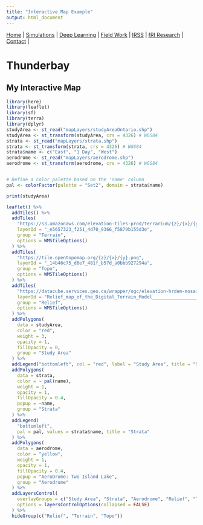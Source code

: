 ```yaml
---
title: "Interactive Map Example"
output: html_document
---
```

| [Home](index.html) | [Simulations](sim.html) | [Deep Learning](dl.html) | [Field Work](fieldwork.html) | [IRSS](https://irsslab.forestry.ubc.ca/) | [fRI Research](https://friresearch.ca/) | [Contact](mailto:137965368+hambrecht@users.noreply.github.com) |
# Thunderbay

## My Interactive Map

```r
library(here)
library(leaflet)
library(sf)
library(terra)
library(dplyr)
studyArea <- st_read("mapLayers/studyAreaOntario.shp")
studyArea <- st_transform(studyArea, crs = 4326) # WGS84
strata <- st_read("mapLayers/strata.shp")
strata <- st_transform(strata, crs = 4326) # WGS84
strata$name <- c("East", "1 Day", "West")
aerodrome <- st_read("mapLayers/aerodrome.shp")
aerodrome <- st_transform(aerodrome, crs = 4326) # WGS84


# Define a color palette based on the 'name' column
pal <- colorFactor(palette = "Set2", domain = strata$name)
```
```r
print(studyArea)
```
```r
leaflet() %>%
  addTiles() %>%
  addTiles(
    "https://s3.amazonaws.com/elevation-tiles-prod/terrarium/{z}/{x}/{y}.png",
    layerId = "_e5657323_f251_4d70_9366_f5879b155d3e",
    group = "Terrain",
    options = WMSTileOptions()
  ) %>%
  addTiles(
    "https://tile.opentopomap.org/{z}/{x}/{y}.png",
    layerId = "_14b46c75_d6e7_481f_b57d_a0bbb927294a",
    group = "Topo",
    options = WMSTileOptions()
  ) %>%
  addTiles(
    "https://datacube.services.geo.ca/wrapper/ogc/elevation-hrdem-mosaic",
    layerId = "Relief_map_of_the_Digital_Terrain_Model____________________Carte_de_relief_du_Mod_le_Num_rique_de_Terrain__139f2d65_7f2c_44b9_834a_01214bd59908",
    group = "Relief",
    options = WMSTileOptions()
  ) %>%
  addPolygons(
    data = studyArea,
    color = "red",
    weight = 3,
    opacity = 1,
    fillOpacity = 0,
    group = "Study Area"
  ) %>%
  addLegend("bottomleft", col = "red", label = "Study Area", title = "Study area") %>%
  addPolygons(
    data = strata,
    color = ~ pal(name),
    weight = 1,
    opacity = 1,
    fillOpacity = 0.4,
    popup = ~name,
    group = "Strata"
  ) %>%
  addLegend(
    "bottomleft",
    pal = pal, values = strata$name, title = "Strata"
  ) %>%
  addPolygons(
    data = aerodrome,
    color = "yellow",
    weight = 1,
    opacity = 1,
    fillOpacity = 0.4,
    popup = "AeroDrome: Two Island Lake",
    group = "Aerodrome"
  ) %>%
  addLayersControl(
    overlayGroups = c("Study Area", "Strata", "Aerodrome", "Relief", "Terrain", "Topo"),
    options = layersControlOptions(collapsed = FALSE)
  ) %>%
  hideGroup(c("Relief", "Terrain", "Topo"))
```